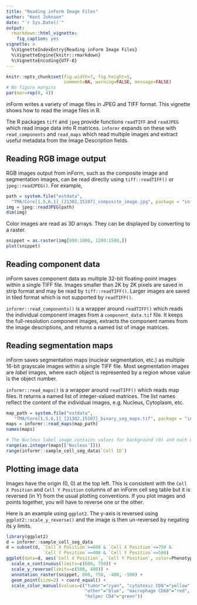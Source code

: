 ```yaml
---
title: "Reading inForm Image Files"
author: "Kent Johnson"
date: "`r Sys.Date()`"
output:
  rmarkdown::html_vignette:
    fig_caption: yes
vignette: >
  %\VignetteIndexEntry{Reading inForm Image Files}
  %\VignetteEngine{knitr::rmarkdown}
  %\VignetteEncoding{UTF-8}
---
```


```r
knitr::opts_chunk$set(fig.width=7, fig.height=5, 
                      comment=NA, warning=FALSE, message=FALSE)
# No figure margins
par(mar=rep(0, 4))
```

<style type="text/css">
img { 
  border: none;
}
</style>

inForm writes a variety of image files in JPEG and TIFF format. This
vignette shows how to read the image files in R.

The R packages `tiff` and `jpeg` provide functions `readTIFF` and `readJPEG`
which read image data into R matrices. `informr` expands on these with
`read_components` and `read_maps` which read multiple images and extract
useful metadata from the Image Description fields.

## Reading RGB image output

RGB images output from inForm, such as the composite image and segmentation
images, can be read directly using `tiff::readTIFF()` or `jpeg::readJPEG()`.
For example,

```r
path = system.file("extdata",
  "TMA/Core[1,5,6,1]_[21302,15107]_composite_image.jpg", package = "informr")
img = jpeg::readJPEG(path)
dim(img)
```

Color images are read as 3D arrays. They can be displayed by converting to
a raster. 

```r
snippet = as.raster(img[800:1000, 1200:1500,])
plot(snippet)
```


## Reading component data

inForm saves component data as multiple 32-bit floating-point
images within a single TIFF file.
Images smaller than 2K by 2K pixels are saved in strip format and may
be read by `tiff::readTIFF()`. Larger images are saved in tiled format
which is not supported by `readTIFF()`.

`informr::read_components()` is a wrapper around `readTIFF()` which reads
the individual component images from a `component_data.tif` file. 
It keeps the full-resolution component images,
extracts the component names from the image descriptions, 
and returns a named list of image matrices.

## Reading segmentation maps

inForm saves segmentation maps (nuclear segmentation, etc.) as multiple
16-bit grayscale images within a single TIFF file. Most segmentation images
are _label_ images, where each object is represented by a region whose value
is the object number. 

`informr::read_maps()` is a wrapper around `readTIFF()` which reads
map files. It returns a named list of integer-valued matrices. The
list names reflect the content of the individual images, e.g. Nucleus,
Cytoplasm, etc.

```r
map_path = system.file("extdata",
   "TMA/Core[1,5,6,1]_[21302,15107]_binary_seg_maps.tif", package = "informr")
maps = informr::read_maps(map_path)
names(maps)

# The Nucleus label image contains values for background (0) and each Cell ID.
range(as.integer(maps[['Nucleus']]))
range(informr::sample_cell_seg_data$`Cell ID`)
```

## Plotting image data

Images have the origin (0, 0) at the top left. This is consistent with
the `Cell X Position` and `Cell Y Position` columns of an inForm
cell seg table but it is reversed (in Y) from the usual plotting conventions.
If you plot images and points together, you will have to reverse one or
the other. 

Here is an example using `ggplot2`. The y-axis is reversed
using `ggplot2::scale_y_reverse()` and the image is then un-reversed
by negating its y limits.

```r
library(ggplot2)
d = informr::sample_cell_seg_data
d = subset(d, `Cell X Position`>=600 & `Cell X Position`<=750 &
              `Cell Y Position`>=400 & `Cell Y Position`<=500)
ggplot(data=d, aes(`Cell X Position`, `Cell Y Position`, color=Phenotype)) +
  scale_x_continuous(limits=c(600, 750)) + 
  scale_y_reverse(limits=c(500, 400)) +
  annotation_raster(snippet, 600, 750, -400, -500) +
  geom_point(size=2) + coord_equal() +
  scale_color_manual(values=c("tumor"="cyan", "cytotoxic CD8"="yellow",
                              "other"="blue", "macrophage CD68"="red", 
                              "helper CD4"="green"))
```


